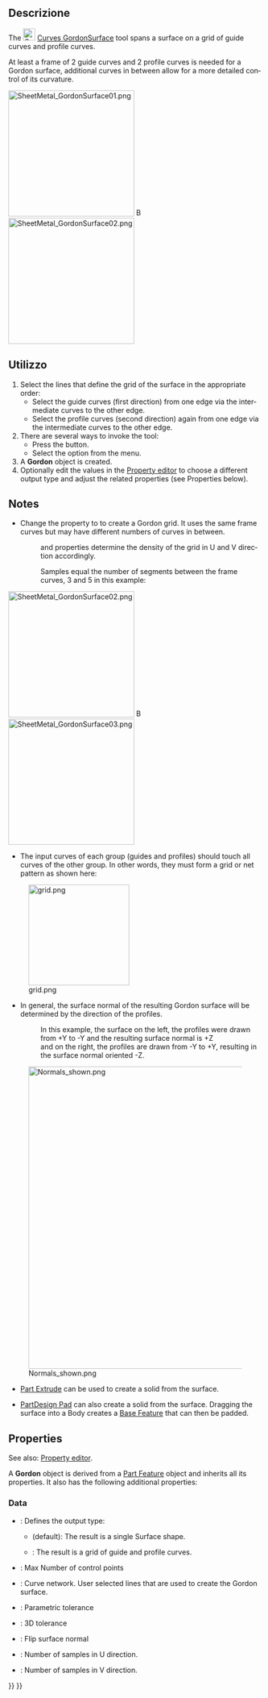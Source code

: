 <languages/>

<div lang="en" dir="ltr" class="mw-content-ltr">
{{Docnav
|[[Curves_Pipeshell|Pipeshell]]
|[[Curves_SegmentSurface|SegmentSurface]]
|[[Curves_Workbench|Curves]]
|IconL=Curves_Pipeshell.svg
|IconR=Curves_SegmentSurface.svg
|IconC=Curves_workbench_icon.svg
}}
</div>

<div lang="en" dir="ltr" class="mw-content-ltr">
{{GuiCommand
|Name=Curves GordonSurface
|MenuLocation=Surfaces → Gordon surface
|Workbenches=[[Curves_Workbench|Curves]]
}}
</div>

<span id="Description"></span>
==Descrizione==

<div lang="en" dir="ltr" class="mw-content-ltr">
The [[Image:Curves_GordonSurface.svg|24px]] [[Curves_GordonSurface|Curves GordonSurface]] tool spans a surface on a grid of guide curves and profile curves.
</div>

<div lang="en" dir="ltr" class="mw-content-ltr">
At least a frame of 2 guide curves and 2 profile curves is needed for a Gordon surface, additional curves in between allow for a more detailed control of its curvature.
</div>

[[Image:SheetMetal_GordonSurface01.png|250px]] [[Image:Button_right.svg|16px|link=]]
[[Image:SheetMetal_GordonSurface02.png|250px]]

<div lang="en" dir="ltr" class="mw-content-ltr">
{{Caption|A grid of 3 guides (yellow) and 4 profiles (purple) → A Gordon surface}}
</div>

<span id="Usage"></span>
==Utilizzo==

<div lang="en" dir="ltr" class="mw-content-ltr">
# Select the lines that define the grid of the surface in the appropriate order:
#* Select the guide curves (first direction) from one edge via the intermediate curves to the other edge.
#* Select the profile curves (second direction) again from one edge via the intermediate curves to the other edge.
# There are several ways to invoke the tool:
#* Press the {{Button|[[Image:Curves_GordonSurface.svg|16px]] [[Curves_GordonSurface|Gordon surface]]}} button.
#* Select the {{MenuCommand|Surfaces → [[Image:Curves_GordonSurface.svg|16px]] Gordon surface}} option from the menu.
# A '''Gordon''' object is created.
# Optionally edit the values in the [[Property_editor|Property editor]] to choose a different output type and adjust the related properties (see Properties below).
</div>

<div lang="en" dir="ltr" class="mw-content-ltr">
==Notes==
</div>

<div lang="en" dir="ltr" class="mw-content-ltr">
* Change the {{PropertyData|Output}} property to {{Value|Wireframe}} to create a Gordon grid. It uses the same frame curves but may have different numbers of curves in between.
*:{{PropertyData|Samples U}} and {{PropertyData|Samples V}} properties determine the density of the grid in U and V direction accordingly.
*: Samples equal the number of segments between the frame curves, 3 and 5 in this example:
</div>

[[Image:SheetMetal_GordonSurface02.png|250px]] [[Image:Button_right.svg|16px|link=]]
[[Image:SheetMetal_GordonSurface03.png|250px]]

<div lang="en" dir="ltr" class="mw-content-ltr">
{{Caption|Gordon surface → Gordon grid, the same object with Output property set to Wireframe}}
</div>

<div lang="en" dir="ltr" class="mw-content-ltr">
* The input curves of each group (guides and profiles) should touch all curves of the other group. In other words, they must form a grid or net pattern as shown here:
</div>

[[File:grid.png|200px]]

<div lang="en" dir="ltr" class="mw-content-ltr">
* In general, the surface normal of the resulting Gordon surface will be determined by the direction of the profiles.
*: In this example, the surface on the left, the profiles were drawn from +Y to -Y and the resulting surface normal is +Z
*: and on the right, the profiles are drawn from -Y to +Y, resulting in the surface normal oriented -Z.
</div>

[[File:Normals shown.png|600px]]

<div lang="en" dir="ltr" class="mw-content-ltr">
* [[Part_Extrude|Part Extrude]] can be used to create a solid from the surface.
</div>

<div lang="en" dir="ltr" class="mw-content-ltr">
* [[PartDesign_Pad|PartDesign Pad]] can also create a solid from the surface. Dragging the surface into a Body creates a [[PartDesign_Body#Base_Feature|Base Feature]] that can then be padded.
</div>

<div lang="en" dir="ltr" class="mw-content-ltr">
==Properties==
</div>

<div lang="en" dir="ltr" class="mw-content-ltr">
See also: [[Property_editor|Property editor]].
</div>

<div lang="en" dir="ltr" class="mw-content-ltr">
A '''Gordon''' object is derived from a [[Part_Feature|Part Feature]] object and inherits all its properties. It also has the following additional properties:
</div>

<div lang="en" dir="ltr" class="mw-content-ltr">
===Data===
</div>

<div lang="en" dir="ltr" class="mw-content-ltr">
{{TitleProperty|Base}}
</div>

<div lang="en" dir="ltr" class="mw-content-ltr">
* {{PropertyData|Output|Enumeration}}: Defines the output type: 
** {{Value|Surface}} (default): The result is a single Surface shape.
** {{Value|Wireframe}}: The result is a grid of guide and profile curves.
</div>

<div lang="en" dir="ltr" class="mw-content-ltr">
{{TitleProperty|Gordon}}
</div>

<div lang="en" dir="ltr" class="mw-content-ltr">
* {{PropertyData|Max Ctrl Pts|Integer}}: Max Number of control points
* {{PropertyData|Sources|LinkList}}: Curve network. User selected lines that are used to create the Gordon surface.
* {{PropertyData|Tol2D|Float|Hidden}}: Parametric tolerance
* {{PropertyData|Tol3D|Float}}: 3D tolerance
</div>

<div lang="en" dir="ltr" class="mw-content-ltr">
{{TitleProperty|Surface}}
</div>

<div lang="en" dir="ltr" class="mw-content-ltr">
* {{PropertyData|Flip Normal|Bool}}: Flip surface normal
</div>

<div lang="en" dir="ltr" class="mw-content-ltr">
{{TitleProperty|Wireframe}}
</div>

<div lang="en" dir="ltr" class="mw-content-ltr">
* {{PropertyData|Samples U|Integer|Hidden}}: Number of samples in U direction.
* {{PropertyData|Samples V|Integer|Hidden}}: Number of samples in V direction.
</div>


<div lang="en" dir="ltr" class="mw-content-ltr">
{{Docnav
|[[Curves_Pipeshell|Pipeshell]]
|[[Curves_SegmentSurface|SegmentSurface]]
|[[Curves_Workbench|Curves]]
|IconL=Curves_Pipeshell.svg
|IconR=Curves_SegmentSurface.svg
|IconC=Curves_workbench_icon.svg
}}
</div>

{{Curves Tools navi{{#translation:}}}}
{{Userdocnavi{{#translation:}}}}